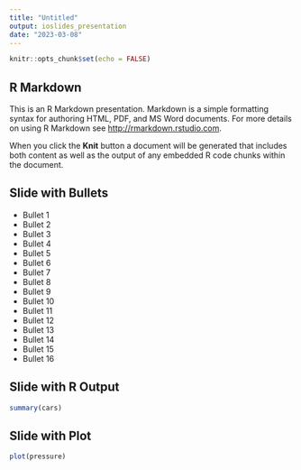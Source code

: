 ---
title: "Untitled"
output: ioslides_presentation
date: "2023-03-08"
---

```{r setup, include=FALSE}
knitr::opts_chunk$set(echo = FALSE)
```

## R Markdown

This is an R Markdown presentation. Markdown is a simple formatting syntax for authoring HTML, PDF, and MS Word documents. For more details on using R Markdown see <http://rmarkdown.rstudio.com>.

When you click the **Knit** button a document will be generated that includes both content as well as the output of any embedded R code chunks within the document.

## Slide with Bullets

- Bullet 1
- Bullet 2
- Bullet 3
- Bullet 4
- Bullet 5
- Bullet 6
- Bullet 7
- Bullet 8
- Bullet 9
- Bullet 10
- Bullet 11
- Bullet 12
- Bullet 13
- Bullet 14
- Bullet 15
- Bullet 16

## Slide with R Output

```{r cars, echo = TRUE}
summary(cars)
```

## Slide with Plot

```{r pressure}
plot(pressure)
```

